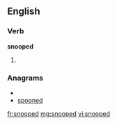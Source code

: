 ==English==

===Verb===
'''snooped'''

# {{past of|[[snoop]]}}

===Anagrams===
* {{alphagram|denoops}}
* [[spooned#English|spooned]]

[[fr:snooped]]
[[mg:snooped]]
[[vi:snooped]]